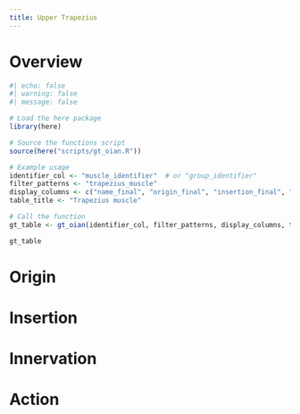 ```yaml
---
title: Upper Trapezius
---
```



# Overview

```r
#| echo: false
#| warning: false
#| message: false

# Load the here package
library(here)

# Source the functions script
source(here("scripts/gt_oian.R"))

# Example usage
identifier_col <- "muscle_identifier"  # or "group_identifier"
filter_patterns <- "trapezius_muscle"
display_columns <- c("name_final", "origin_final", "insertion_final", "innervation_final", "action_final")
table_title <- "Trapezius muscle"

# Call the function
gt_table <- gt_oian(identifier_col, filter_patterns, display_columns, table_title)

gt_table
```

# Origin {#origin}

# Insertion {#insertion}

# Innervation {#innervation}

# Action {#action}